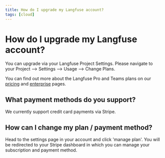 ```yaml
---
title: How do I upgrade my Langfuse account?
tags: [cloud]
---
```


# How do I upgrade my Langfuse account?

You can upgrade via your Langfuse Project Settings. Please navigate to your Project --> Settings --> Usage --> Change Plans.

You can find out more about the Langfuse Pro and Teams plans on our [pricing](/pricing) and [enterprise](/enterprise) pages.

## What payment methods do you support?

We currently support credit card payments via Stripe.

## How can I change my plan / payment method?

Head to the settings page in your account and click 'manage plan'. You will be redirected to your Stripe dashboard in which you can manage your subscription and payment method.
